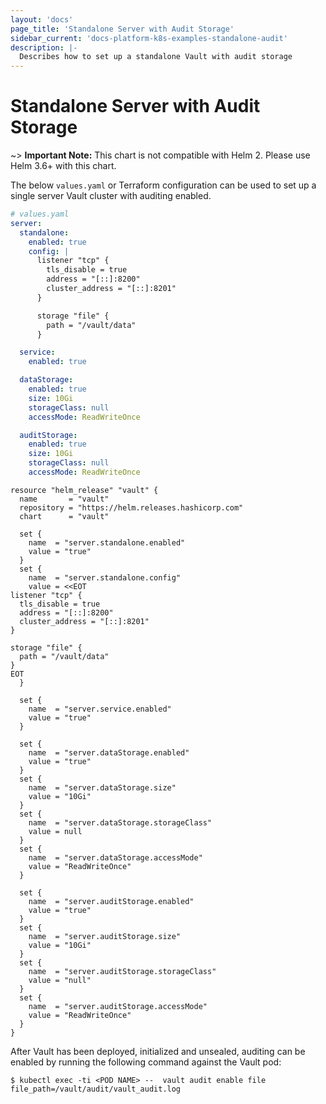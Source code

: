 ```yaml
---
layout: 'docs'
page_title: 'Standalone Server with Audit Storage'
sidebar_current: 'docs-platform-k8s-examples-standalone-audit'
description: |-
  Describes how to set up a standalone Vault with audit storage
---
```


# Standalone Server with Audit Storage

~> **Important Note:** This chart is not compatible with Helm 2. Please use Helm 3.6+ with this chart.

The below `values.yaml` or Terraform configuration can be used to set up a single server Vault cluster with
auditing enabled.

<CodeTabs>

<CodeBlockConfig>

```yaml
# values.yaml
server:
  standalone:
    enabled: true
    config: |
      listener "tcp" {
        tls_disable = true
        address = "[::]:8200"
        cluster_address = "[::]:8201"
      }

      storage "file" {
        path = "/vault/data"
      }

  service:
    enabled: true

  dataStorage:
    enabled: true
    size: 10Gi
    storageClass: null
    accessMode: ReadWriteOnce

  auditStorage:
    enabled: true
    size: 10Gi
    storageClass: null
    accessMode: ReadWriteOnce
```

</CodeBlockConfig>

<CodeBlockConfig>

```hcl
resource "helm_release" "vault" {
  name       = "vault"
  repository = "https://helm.releases.hashicorp.com"
  chart      = "vault"

  set {
    name  = "server.standalone.enabled"
    value = "true"
  }
  set {
    name  = "server.standalone.config"
    value = <<EOT
listener "tcp" {
  tls_disable = true
  address = "[::]:8200"
  cluster_address = "[::]:8201"
}

storage "file" {
  path = "/vault/data"
}
EOT
  }

  set {
    name  = "server.service.enabled"
    value = "true"
  }

  set {
    name  = "server.dataStorage.enabled"
    value = "true"
  }
  set {
    name  = "server.dataStorage.size"
    value = "10Gi"
  }
  set {
    name  = "server.dataStorage.storageClass"
    value = null
  }
  set {
    name  = "server.dataStorage.accessMode"
    value = "ReadWriteOnce"
  }

  set {
    name  = "server.auditStorage.enabled"
    value = "true"
  }
  set {
    name  = "server.auditStorage.size"
    value = "10Gi"
  }
  set {
    name  = "server.auditStorage.storageClass"
    value = "null"
  }
  set {
    name  = "server.auditStorage.accessMode"
    value = "ReadWriteOnce"
  }
}
```

</CodeBlockConfig>

</CodeTabs>

After Vault has been deployed, initialized and unsealed, auditing can be enabled
by running the following command against the Vault pod:

```shell-session
$ kubectl exec -ti <POD NAME> --  vault audit enable file file_path=/vault/audit/vault_audit.log
```
